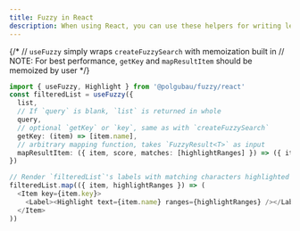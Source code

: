 ```yaml
---
title: Fuzzy in React 
description: When using React, you can use these helpers for writing less code.
---
```

{/* // `useFuzzy` simply wraps `createFuzzySearch` with memoization built in
// NOTE: For best performance, `getKey` and `mapResultItem` should be memoized by user */}

```ts title="App.tsx"
import { useFuzzy, Highlight } from '@polgubau/fuzzy/react'
const filteredList = useFuzzy({
  list,
  // If `query` is blank, `list` is returned in whole
  query,
  // optional `getKey` or `key`, same as with `createFuzzySearch`
  getKey: (item) => [item.name],
  // arbitrary mapping function, takes `FuzzyResult<T>` as input
  mapResultItem: ({ item, score, matches: [highlightRanges] }) => ({ item, highlightRanges })
})

// Render `filteredList`'s labels with matching characters highlighted
filteredList.map(({ item, highlightRanges }) => (
  <Item key={item.key}>
    <Label><Highlight text={item.name} ranges={highlightRanges} /></Label>
  </Item>
))


```